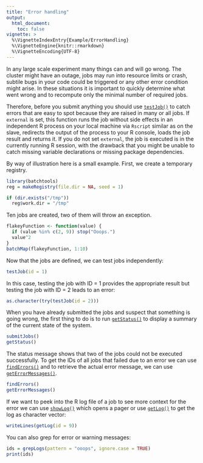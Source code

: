 ```yaml
---
title: "Error handling"
output:
  html_document:
    toc: false
vignette: >
  %\VignetteIndexEntry{Example/ErrorHandling}
  %\VignetteEngine{knitr::rmarkdown}
  %\VignetteEncoding{UTF-8}
---
```


In any large scale experiment many things can and will go wrong.
The cluster might have an outage, jobs may run into resource limits or crash, subtile bugs in your code could be triggered or any other error condition might arise.
In these situations it is important to quickly determine what went wrong and to recompute only the minimal number of required jobs.

Therefore, before you submit anything you should use [`testJob()`](https://mllg.github.io/batchtools/reference/testJob) to catch errors that are easy to spot because they are raised in many or all jobs.
If `external` is set, this function runs the job without side effects in an independent R process on your local machine via `Rscript` similar as on the slave, redirects the output of the process to your R console, loads the job result and returns it.
If you do not set `external`, the job is executed is in the currently running R session, with the drawback that you might be unable to catch missing variable declarations or missing package dependencies.

By way of illustration here is a small example.
First, we create a temporary registry.
```r
library(batchtools)
reg = makeRegistry(file.dir = NA, seed = 1)
```
```r
if (dir.exists("/tmp"))
  reg$work.dir = "/tmp"
```
Ten jobs are created, two of them will throw an exception.
```r
flakeyFunction <- function(value) {
  if (value %in% c(2, 9)) stop("Ooops.")
  value^2
}
batchMap(flakeyFunction, 1:10)
```

Now that the jobs are defined, we can test jobs independently:
```r
testJob(id = 1)
```
In this case, testing the job with ID = 1 provides the appropriate result but testing the job with ID = 2 leads to an error:
```r
as.character(try(testJob(id = 2)))
```
When you have already submitted the jobs and suspect that something is going wrong, the first thing to do is to run [`getStatus()`](https://mllg.github.io/batchtools/reference/getStatus) to display a summary of the current state of the system.
```r
submitJobs()
getStatus()
```
The status message shows that two of the jobs could not be executed successfully.
To get the IDs of all jobs that failed due to an error we can use [`findErrors()`](https://mllg.github.io/batchtools/reference/findJobs) and to retrieve the actual error message, we can use [`getErrorMessages()`](https://mllg.github.io/batchtools/reference/getErrorMessages).
```r
findErrors()
getErrorMessages()
```
If we want to peek into the R log file of a job to see more context for the error we can use [`showLog()`](https://mllg.github.io/batchtools/reference/showLog) which opens a pager or use [`getLog()`](https://mllg.github.io/batchtools/reference/showLog) to get the log as character vector:
```r
writeLines(getLog(id = 9))
```

You can also grep for error or warning messages:
```r
ids = grepLogs(pattern = "ooops", ignore.case = TRUE)
print(ids)
```
